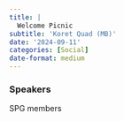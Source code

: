 ```yaml
---
title: |
  Welcome Picnic
subtitle: 'Koret Quad (MB)'
date: '2024-09-11'
categories: [Social]
date-format: medium 
---
```


### Speakers  
SPG members


